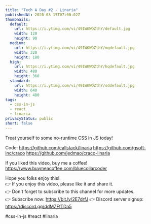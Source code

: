 ```yaml
---
title: "Tech A Day #2 - Linaria"
publishedAt: 2020-03-15T07:00:02Z
thumbnails:
  default:
    url: https://i.ytimg.com/vi/49IWKWOZthY/default.jpg
    width: 120
    height: 90
  medium:
    url: https://i.ytimg.com/vi/49IWKWOZthY/mqdefault.jpg
    width: 320
    height: 180
  high:
    url: https://i.ytimg.com/vi/49IWKWOZthY/hqdefault.jpg
    width: 480
    height: 360
  standard:
    url: https://i.ytimg.com/vi/49IWKWOZthY/sddefault.jpg
    width: 640
    height: 480
tags:
  - css-in-js
  - react
  - linaria
privacyStatus: public
short: false
---
```

  
  Treat yourself to some no-runtime CSS in JS today!

Code:
https://github.com/callstack/linaria
https://github.com/gsoft-inc/craco
https://github.com/jedmao/craco-linaria

If you liked this video, buy me a coffee! https://www.buymeacoffee.com/bluecollarcoder

Hope you folks enjoy this!    
👉 If you enjoy this video, please like it and share it.    
👉 Don't forget to subscribe to this channel for more updates.    
👉 Subscribe now: https://bit.ly/2E7drfJ
👉 Discord server signup: https://discord.gg/ddMZFtTDa5

#css-in-js #react #linaria
  